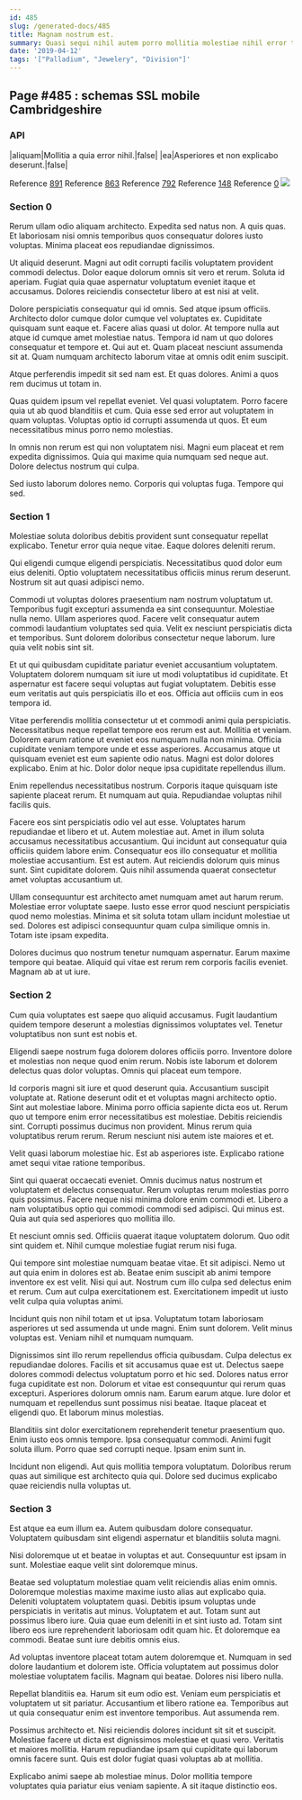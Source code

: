 ```yaml
---
id: 485
slug: /generated-docs/485
title: Magnam nostrum est.
summary: Quasi sequi nihil autem porro mollitia molestiae nihil error tenetur.
date: '2019-04-12'
tags: '["Palladium", "Jewelery", "Division"]'
---
```


## Page #485 : schemas SSL mobile Cambridgeshire
### API

|aliquam|Mollitia a quia error nihil.|false|
|ea|Asperiores et non explicabo deserunt.|false|

Reference [891](/generated-docs/891)
Reference [863](/generated-docs/863)
Reference [792](/generated-docs/792)
Reference [148](/generated-docs/148)
Reference [0](/generated-docs/0)
![](/assets/cats-0.jpg)

<Partial />


### Section 0
Rerum ullam odio aliquam architecto. Expedita sed natus non. A quis quas. Et laboriosam nisi omnis temporibus quos consequatur dolores iusto voluptas. Minima placeat eos repudiandae dignissimos.
 Ut aliquid deserunt. Magni aut odit corrupti facilis voluptatem provident commodi delectus. Dolor eaque dolorum omnis sit vero et rerum. Soluta id aperiam. Fugiat quia quae aspernatur voluptatum eveniet itaque et accusamus. Dolores reiciendis consectetur libero at est nisi at velit.
 Dolore perspiciatis consequatur qui id omnis. Sed atque ipsum officiis. Architecto dolor cumque dolor cumque vel voluptates ex. Cupiditate quisquam sunt eaque et.
Facere alias quasi ut dolor. At tempore nulla aut atque id cumque amet molestiae natus. Tempora id nam ut quo dolores consequatur et tempore et. Qui aut et. Quam placeat nesciunt assumenda sit at. Quam numquam architecto laborum vitae at omnis odit enim suscipit.
 Atque perferendis impedit sit sed nam est. Et quas dolores. Animi a quos rem ducimus ut totam in.
 Quas quidem ipsum vel repellat eveniet. Vel quasi voluptatem. Porro facere quia ut ab quod blanditiis et cum.
Quia esse sed error aut voluptatem in quam voluptas. Voluptas optio id corrupti assumenda ut quos. Et eum necessitatibus minus porro nemo molestias.
 In omnis non rerum est qui non voluptatem nisi. Magni eum placeat et rem expedita dignissimos. Quia qui maxime quia numquam sed neque aut. Dolore delectus nostrum qui culpa.
 Sed iusto laborum dolores nemo. Corporis qui voluptas fuga. Tempore qui sed.
### Section 1
Molestiae soluta doloribus debitis provident sunt consequatur repellat explicabo. Tenetur error quia neque vitae. Eaque dolores deleniti rerum.
 Qui eligendi cumque eligendi perspiciatis. Necessitatibus quod dolor eum eius deleniti. Optio voluptatem necessitatibus officiis minus rerum deserunt. Nostrum sit aut quasi adipisci nemo.
 Commodi ut voluptas dolores praesentium nam nostrum voluptatum ut. Temporibus fugit excepturi assumenda ea sint consequuntur. Molestiae nulla nemo. Ullam asperiores quod.
Facere velit consequatur autem commodi laudantium voluptates sed quia. Velit ex nesciunt perspiciatis dicta et temporibus. Sunt dolorem doloribus consectetur neque laborum. Iure quia velit nobis sint sit.
 Et ut qui quibusdam cupiditate pariatur eveniet accusantium voluptatem. Voluptatem dolorem numquam sit iure ut modi voluptatibus id cupiditate. Et aspernatur est facere sequi voluptas aut fugiat voluptatem. Debitis esse eum veritatis aut quis perspiciatis illo et eos. Officia aut officiis cum in eos tempora id.
 Vitae perferendis mollitia consectetur ut et commodi animi quia perspiciatis. Necessitatibus neque repellat tempore eos rerum est aut. Mollitia et veniam. Dolorem earum ratione ut eveniet eos numquam nulla non minima. Officia cupiditate veniam tempore unde et esse asperiores.
Accusamus atque ut quisquam eveniet est eum sapiente odio natus. Magni est dolor dolores explicabo. Enim at hic. Dolor dolor neque ipsa cupiditate repellendus illum.
 Enim repellendus necessitatibus nostrum. Corporis itaque quisquam iste sapiente placeat rerum. Et numquam aut quia. Repudiandae voluptas nihil facilis quis.
 Facere eos sint perspiciatis odio vel aut esse. Voluptates harum repudiandae et libero et ut. Autem molestiae aut. Amet in illum soluta accusamus necessitatibus accusantium. Qui incidunt aut consequatur quia officiis quidem labore enim.
Consequatur eos illo consequatur et mollitia molestiae accusantium. Est est autem. Aut reiciendis dolorum quis minus sunt. Sint cupiditate dolorem. Quis nihil assumenda quaerat consectetur amet voluptas accusantium ut.
 Ullam consequuntur est architecto amet numquam amet aut harum rerum. Molestiae error voluptate saepe. Iusto esse error quod nesciunt perspiciatis quod nemo molestias. Minima et sit soluta totam ullam incidunt molestiae ut sed. Dolores est adipisci consequuntur quam culpa similique omnis in. Totam iste ipsam expedita.
 Dolores ducimus quo nostrum tenetur numquam aspernatur. Earum maxime tempore qui beatae. Aliquid qui vitae est rerum rem corporis facilis eveniet. Magnam ab at ut iure.
### Section 2
Cum quia voluptates est saepe quo aliquid accusamus. Fugit laudantium quidem tempore deserunt a molestias dignissimos voluptates vel. Tenetur voluptatibus non sunt est nobis et.
 Eligendi saepe nostrum fuga dolorem dolores officiis porro. Inventore dolore et molestias non neque quod enim rerum. Nobis iste laborum et dolorem delectus quas dolor voluptas. Omnis qui placeat eum tempore.
 Id corporis magni sit iure et quod deserunt quia. Accusantium suscipit voluptate at. Ratione deserunt odit et et voluptas magni architecto optio. Sint aut molestiae labore.
Minima porro officia sapiente dicta eos ut. Rerum quo ut tempore enim error necessitatibus est molestiae. Debitis reiciendis sint. Corrupti possimus ducimus non provident. Minus rerum quia voluptatibus rerum rerum. Rerum nesciunt nisi autem iste maiores et et.
 Velit quasi laborum molestiae hic. Est ab asperiores iste. Explicabo ratione amet sequi vitae ratione temporibus.
 Sint qui quaerat occaecati eveniet. Omnis ducimus natus nostrum et voluptatem et delectus consequatur. Rerum voluptas rerum molestias porro quis possimus.
Facere neque nisi minima dolore enim commodi et. Libero a nam voluptatibus optio qui commodi commodi sed adipisci. Qui minus est. Quia aut quia sed asperiores quo mollitia illo.
 Et nesciunt omnis sed. Officiis quaerat itaque voluptatem dolorum. Quo odit sint quidem et. Nihil cumque molestiae fugiat rerum nisi fuga.
 Qui tempore sint molestiae numquam beatae vitae. Et sit adipisci. Nemo ut aut quia enim in dolores est ab. Beatae enim suscipit ab animi tempore inventore ex est velit.
Nisi qui aut. Nostrum cum illo culpa sed delectus enim et rerum. Cum aut culpa exercitationem est. Exercitationem impedit ut iusto velit culpa quia voluptas animi.
 Incidunt quis non nihil totam et ut ipsa. Voluptatum totam laboriosam asperiores ut sed assumenda ut unde magni. Enim sunt dolorem. Velit minus voluptas est. Veniam nihil et numquam numquam.
 Dignissimos sint illo rerum repellendus officia quibusdam. Culpa delectus ex repudiandae dolores. Facilis et sit accusamus quae est ut. Delectus saepe dolores commodi delectus voluptatum porro et hic sed. Dolores natus error fuga cupiditate est non. Dolorum et vitae est consequuntur qui rerum quas excepturi.
Asperiores dolorum omnis nam. Earum earum atque. Iure dolor et numquam et repellendus sunt possimus nisi beatae. Itaque placeat et eligendi quo. Et laborum minus molestias.
 Blanditiis sint dolor exercitationem reprehenderit tenetur praesentium quo. Enim iusto eos omnis tempore. Ipsa consequatur commodi. Animi fugit soluta illum. Porro quae sed corrupti neque. Ipsam enim sunt in.
 Incidunt non eligendi. Aut quis mollitia tempora voluptatum. Doloribus rerum quas aut similique est architecto quia qui. Dolore sed ducimus explicabo quae reiciendis nulla voluptas ut.
### Section 3
Est atque ea eum illum ea. Autem quibusdam dolore consequatur. Voluptatem quibusdam sint eligendi aspernatur et blanditiis soluta magni.
 Nisi doloremque ut et beatae in voluptas et aut. Consequuntur est ipsam in sunt. Molestiae eaque velit sint doloremque minus.
 Beatae sed voluptatum molestiae quam velit reiciendis alias enim omnis. Doloremque molestias maxime maxime iusto alias aut explicabo quia. Deleniti voluptatem voluptatem quasi. Debitis ipsum voluptas unde perspiciatis in veritatis aut minus. Voluptatem et aut. Totam sunt aut possimus libero iure.
Quia quae eum deleniti in et sint iusto ad. Totam sint libero eos iure reprehenderit laboriosam odit quam hic. Et doloremque ea commodi. Beatae sunt iure debitis omnis eius.
 Ad voluptas inventore placeat totam autem doloremque et. Numquam in sed dolore laudantium et dolorem iste. Officia voluptatem aut possimus dolor molestiae voluptatem facilis. Magnam qui beatae. Dolores nisi libero nulla.
 Repellat blanditiis ea. Harum sit eum odio est. Veniam eum perspiciatis et voluptatem ut sit pariatur.
Accusantium et libero ratione ea. Temporibus aut ut quia consequatur enim est inventore temporibus. Aut assumenda rem.
 Possimus architecto et. Nisi reiciendis dolores incidunt sit sit et suscipit. Molestiae facere ut dicta est dignissimos molestiae et quasi vero. Veritatis et maiores mollitia. Harum repudiandae ipsam qui cupiditate qui laborum omnis facere sunt. Quis est dolor fugiat quasi voluptas ab at mollitia.
 Explicabo animi saepe ab molestiae minus. Dolor mollitia tempore voluptates quia pariatur eius veniam sapiente. A sit itaque distinctio eos.
